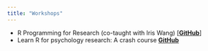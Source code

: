```yaml
---
title: "Workshops"
---
```


* R Programming for Research (co-taught with Iris Wang) [[**GitHub**](https://github.com/nmmichalak/R_programming_for_research)]
* Learn R for psychology research: A crash course [**GitHub**](https://github.com/nmmichalak/novum_R_ganum/blob/master/learn_r_for_psychology_research_a_crash_course/learn_r_for_psychology_research_a_crash_course.md)
